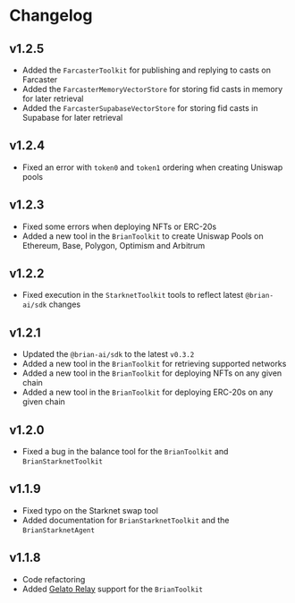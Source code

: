 # Changelog

## v1.2.5

- Added the `FarcasterToolkit` for publishing and replying to casts on Farcaster
- Added the `FarcasterMemoryVectorStore` for storing fid casts in memory for later retrieval
- Added the `FarcasterSupabaseVectorStore` for storing fid casts in Supabase for later retrieval

## v1.2.4

- Fixed an error with `token0` and `token1` ordering when creating Uniswap pools

## v1.2.3

- Fixed some errors when deploying NFTs or ERC-20s
- Added a new tool in the `BrianToolkit` to create Uniswap Pools on Ethereum, Base, Polygon, Optimism and Arbitrum

## v1.2.2

- Fixed execution in the `StarknetToolkit` tools to reflect latest `@brian-ai/sdk` changes

## v1.2.1

- Updated the `@brian-ai/sdk` to the latest `v0.3.2`
- Added a new tool in the `BrianToolkit` for retrieving supported networks
- Added a new tool in the `BrianToolkit` for deploying NFTs on any given chain
- Added a new tool in the `BrianToolkit` for deploying ERC-20s on any given chain

## v1.2.0

- Fixed a bug in the balance tool for the `BrianToolkit` and `BrianStarknetToolkit`

## v1.1.9

- Fixed typo on the Starknet swap tool
- Added documentation for `BrianStarknetToolkit` and the `BrianStarknetAgent`

## v1.1.8

- Code refactoring
- Added [Gelato Relay](/integrations/gelato) support for the `BrianToolkit`
